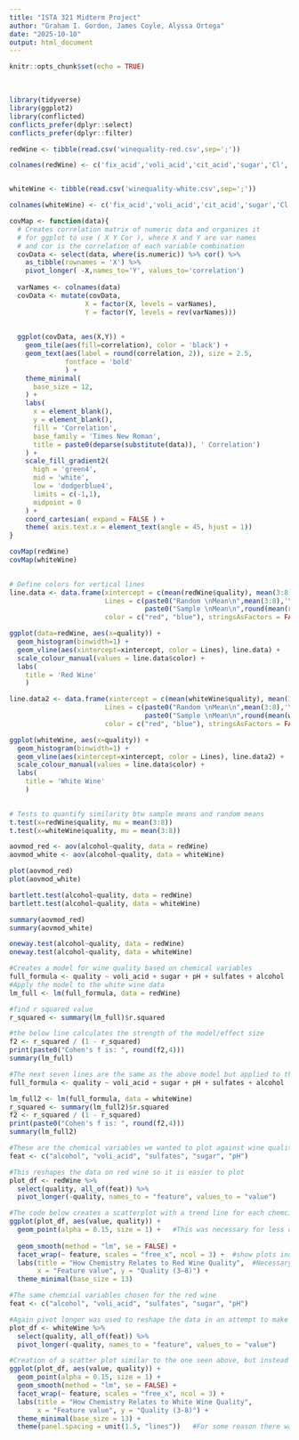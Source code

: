 ```yaml
---
title: "ISTA 321 Midterm Project"
author: "Graham I. Gordon, James Coyle, Alyssa Ortega"
date: "2025-10-10"
output: html_document
---
```


```r
knitr::opts_chunk$set(echo = TRUE)
```

\
```r
library(tidyverse)
library(ggplot2)
library(conflicted)
conflicts_prefer(dplyr::select)
conflicts_prefer(dplyr::filter)
```

```r
redWine <- tibble(read.csv('winequality-red.csv',sep=';'))

colnames(redWine) <- c('fix_acid','voli_acid','cit_acid','sugar','Cl','free_SO2','total_SO2','density','pH','sulfates','alcohol','quality')


whiteWine <- tibble(read.csv('winequality-white.csv',sep=';'))

colnames(whiteWine) <- c('fix_acid','voli_acid','cit_acid','sugar','Cl','free_SO2','total_SO2','density','pH','sulfates','alcohol','quality')
```

```r
covMap <- function(data){
  # Creates correlation matrix of numeric data and organizes it 
  # for ggplot to use ( X Y Cor ), where X and Y are var names
  # and cor is the correlation of each variable combination
  covData <- select(data, where(is.numeric)) %>% cor() %>% 
    as_tibble(rownames = 'X') %>% 
    pivot_longer( -X,names_to='Y', values_to='correlation')
  
  varNames <- colnames(data)
  covData <- mutate(covData,
                   X = factor(X, levels = varNames),
                   Y = factor(Y, levels = rev(varNames)))
  
  
  ggplot(covData, aes(X,Y)) + 
    geom_tile(aes(fill=correlation), color = 'black') +
    geom_text(aes(label = round(correlation, 2)), size = 2.5, 
              fontface = 'bold'
              ) +
    theme_minimal(
      base_size = 12, 
    ) + 
    labs(
      x = element_blank(),
      y = element_blank(),
      fill = 'Correlation',
      base_family = 'Times New Roman',
      title = paste0(deparse(substitute(data)), ' Correlation')
    ) + 
    scale_fill_gradient2(
      high = 'green4',
      mid = 'white',
      low = 'dodgerblue4',
      limits = c(-1,1),
      midpoint = 0
    ) + 
    coord_cartesian( expand = FALSE ) + 
    theme( axis.text.x = element_text(angle = 45, hjust = 1))
}

covMap(redWine)
covMap(whiteWine)
  


```

```r
# Define colors for vertical lines
line.data <- data.frame(xintercept = c(mean(redWine$quality), mean(3:8)), 
                        Lines = c(paste0("Random \nMean\n",mean(3:8),'\n'),
                                  paste0("Sample \nMean\n",round(mean(redWine$quality),1),'\n')),
                        color = c("red", "blue"), stringsAsFactors = FALSE)

ggplot(data=redWine, aes(x=quality)) + 
  geom_histogram(binwidth=1) + 
  geom_vline(aes(xintercept=xintercept, color = Lines), line.data) + 
  scale_colour_manual(values = line.data$color) + 
  labs(
    title = 'Red Wine'
    )

line.data2 <- data.frame(xintercept = c(mean(whiteWine$quality), mean(3:8)), 
                        Lines = c(paste0("Random \nMean\n",mean(3:8),'\n'),
                                  paste0("Sample \nMean\n",round(mean(whiteWine$quality),1),'\n')),
                        color = c("red", "blue"), stringsAsFactors = FALSE)

ggplot(whiteWine, aes(x=quality)) + 
  geom_histogram(binwidth=1) + 
  geom_vline(aes(xintercept=xintercept, color = Lines), line.data2) + 
  scale_colour_manual(values = line.data$color) + 
  labs(
    title = 'White Wine'
    ) 
  
```


```r
# Tests to quantify similarity btw sample means and random means
t.test(x=redWine$quality, mu = mean(3:8))
t.test(x=whiteWine$quality, mu = mean(3:8))

aovmod_red <- aov(alcohol~quality, data = redWine)
aovmod_white <- aov(alcohol~quality, data = whiteWine)

plot(aovmod_red)
plot(aovmod_white)

bartlett.test(alcohol~quality, data = redWine)
bartlett.test(alcohol~quality, data = whiteWine)

summary(aovmod_red)
summary(aovmod_white)

oneway.test(alcohol~quality, data = redWine)
oneway.test(alcohol~quality, data = whiteWine)
```


```r
#Creates a model for wine quality based on chemical variables
full_formula <- quality ~ voli_acid + sugar + pH + sulfates + alcohol
#Apply the model to the white wine data
lm_full <- lm(full_formula, data = redWine)

#find r squared value
r_squared <- summary(lm_full)$r.squared

#the below line calculates the strength of the model/effect size
f2 <- r_squared / (1 - r_squared)
print(paste0("Cohen's f is: ", round(f2,4)))
summary(lm_full)
```


```r
#The next seven lines are the same as the above model but applied to the red wine data
full_formula <- quality ~ voli_acid + sugar + pH + sulfates + alcohol

lm_full2 <- lm(full_formula, data = whiteWine)
r_squared <- summary(lm_full2)$r.squared
f2 <- r_squared / (1 - r_squared)
print(paste0("Cohen's f is: ", round(f2,4)))
summary(lm_full2)
```

```r
#These are the chemical variables we wanted to plot against wine quality
feat <- c("alcohol", "voli_acid", "sulfates", "sugar", "pH")

#This reshapes the data on red wine so it is easier to plot
plot_df <- redWine %>%
  select(quality, all_of(feat)) %>%
  pivot_longer(-quality, names_to = "feature", values_to = "value")

#The code below creates a scatterplot with a trend line for each chemcial variable
ggplot(plot_df, aes(value, quality)) +
  geom_point(alpha = 0.15, size = 1) +   #This was necessary for less overlap between the plotted points
  
  geom_smooth(method = "lm", se = FALSE) +
  facet_wrap(~ feature, scales = "free_x", ncol = 3) +  #show plots individually based on chemical variable
  labs(title = "How Chemistry Relates to Red Wine Quality",  #Necessary labels for clear visualization
       x = "Feature value", y = "Quality (3–8)") +
  theme_minimal(base_size = 13) 
```

```r
#The same chemcial variables chosen for the red wine
feat <- c("alcohol", "voli_acid", "sulfates", "sugar", "pH")

#Again pivot longer was used to reshape the data in an attempt to make it easier to plot
plot_df <- whiteWine %>%
  select(quality, all_of(feat)) %>%
  pivot_longer(-quality, names_to = "feature", values_to = "value")

#Creation of a scatter plot similar to the one seen above, but instead applies to white wine
ggplot(plot_df, aes(value, quality)) +
  geom_point(alpha = 0.15, size = 1) +
  geom_smooth(method = "lm", se = FALSE) +
  facet_wrap(~ feature, scales = "free_x", ncol = 3) +
  labs(title = "How Chemistry Relates to White Wine Quality",
       x = "Feature value", y = "Quality (3-8)") +
  theme_minimal(base_size = 13) + 
  theme(panel.spacing = unit(1.5, "lines"))   #For some reason there was an overlap of axis labels between plots so the panel spacing was used to combat that 
```







